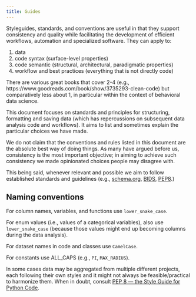 ```yaml
---
title: Guides
---
```


Styleguides, standards, and conventions are useful in that they support consistency and quality while facilitating the development of efficient workflows, automation and specialized software. They can apply to:

1.  data
2.  code syntax (surface-level properties)
3.  code semantic (structural, architectural, paradigmatic properties)
4.  workflow and best practices (everything that is not directly code)

There are various great books that cover 2-4 (e.g., https://www.goodreads.com/book/show/3735293-clean-code) but comparatively less about 1, in particular within the context of behavioral data science.

This document focuses on standards and principles for structuring, formatting and saving data (which has repercussions on subsequent data analysis code and workflows). It aims to list and sometimes explain the particular choices we have made.

We do not claim that the conventions and rules listed in this document are the absolute best way of doing things. As many have argued before us, consistency is the most important objective; in aiming to achieve such consistency we made opinionated choices people may disagree with.


This being said, whenever relevant and possible we aim to follow  established standards and guidelines (e.g., [schema.org](https://schema.org/), [BIDS](https://bids-specification.readthedocs.io/en/stable/02-common-principles.html), [PEP8](https://pep8.org/).)

## Naming conventions

For column names, variables, and functions use `lower_snake_case`.

For enum values (i.e., values of a categorical variables), also use `lower_snake_case` (because those values might end up becoming columns during the data analysis).

For dataset names in code and classes use `CamelCase`.

For constants use ALL_CAPS (e.g., `PI`, `MAX_RADIUS`).

:::{.callout-tip}
In some cases data may be aggregated from multiple different projects, each following their own styles and it might not always be feasible/practical to harmonize them. When in doubt, consult [PEP 8 — the Style Guide for Python Code
](https://pep8.org/).
:::
